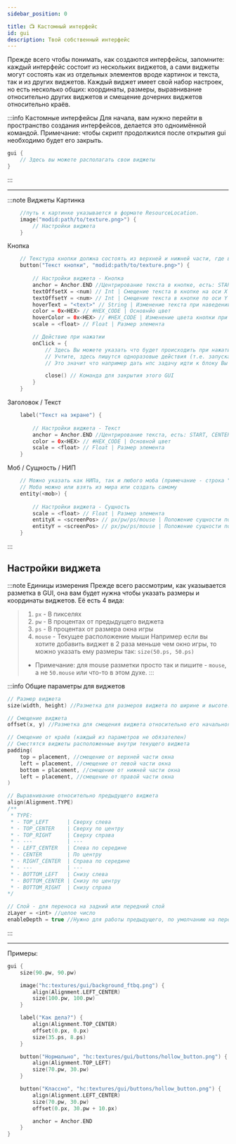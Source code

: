 ```yaml
---
sidebar_position: 0

title: 📺 Кастомный интерфейс
id: gui
description: Твой собственный интерфейс
---
```


Прежде всего чтобы понимать, как создаются интерфейсы, запомните: каждый интерфейс состоит из нескольких виджетов, а сами виджеты могут состоять как из отдельных элементов вроде картинок и текста, так и из других виджетов.
Каждый виджет имеет свой набор настроек, но есть несколько общих: координаты, размеры, выравнивание относительно других виджетов и смещение дочерних виджетов относительно краёв.

:::info  Кастомные интерфейсы
Для начала, вам нужно перейти в пространство создания интерфейсов, делается это одноимённой командой.
Примечание: чтобы скрипт продолжился после открытия gui необходимо будет его закрыть.
```kts
gui {
    // Здесь вы можете располагать свои виджеты
}
```
:::

---

:::note Виджеты
Картинка
```kts
    //путь к картинке указывается в формате ResourceLocation.
    image("modid:path/to/texture.png>") {
        // Настройки виджета
    }
```
Кнопка
```kts
    // Текстура кнопки должна состоять из верхней и нижней части, где верхняя - обычная кнопка, нижняя - нажатая кнопка.
    button("Текст кнопки", "modid:path/to/texture.png>") {
        
        // Настройки виджета - Кнопка
        anchor = Anchor.END //Центрирование текста в кнопке, есть: START, CENTER, END
        textOffsetX = <num) // Int | Смещение текста в кнопке на оси X
        textOffsetY = <num> // Int | Смещение текста в кнопке по оси Y
        hoverText = "<text>" // String | Изменение текста при наведении курсором
        color = 0x<HEX> // #HEX_CODE | Основнйо цвет
        hoverColor = 0x<HEX> // #HEX_CODE | Изменение цвета кнопки при наведении курсором
        scale = <float> // Float | Размер элемента

        // Действие при нажатии
        onClick = {
            // Здесь Вы можете указать что будет происходить при нажатии.
            // Учтите, здесь пишутся одноразовые действия (т.е. запускаемые на этапе выполнения скрипта, как например в функции next { ... })
            // Это значит что например дать нпс задачу идти к блоку Вы тут не сможете, но поменять значение переменной - вполне возможно

            close() // Команда для закрытия этого GUI
        }
    }
```
Заголовок / Текст
```kts
    label("Текст на экране") {
        
        // Настройки виджета - Текст
        anchor = Anchor.END //Центрирование текста, есть: START, CENTER, END
        color = 0x<HEX> // #HEX_CODE | Основной цвет
        scale = <float> // Float | Размер элемента
    }
```
Моб / Сущность / НИП
```kts
    // Можно указать как НИПа, так и любого моба (примечание - строка "minecraft:zombie", это не моб, это строка!)
    // Моба можно или взять из мира или создать самому
    entity(<mob>) {
        
        // Настройки виджета - Сущность
        scale = <float> // Float | Размер элемента
        entityX = <screenPos> // px/pw/ps/mouse | Положение сущности по оси X
        entityY = <screenPos> // px/pw/ps/mouse | Положение сущности по оси Y
    }
```
:::

## Настройки виджета

:::note Единицы измерения
Прежде всего рассмотрим, как указывается разметка в GUI, она вам будет нужна чтобы указать размеры и координаты виджетов.
Её есть 4 вида:
> 1) `px` - В пикселях
> 2) `pw` - В процентах от предыдущего виджета
> 3) `ps` - В процентах от размера окна игры
> 4) `mouse` - Текущее расположение мыши
> Например если вы хотите добавить виджет в 2 раза меньше чем окно игры, то можно указать ему размеры так: `size(50.ps, 50.ps)`
> - Примечание: для mouse разметки просто так и пишите - `mouse`, а не `50.mouse` или что-то в этом духе.
:::

:::info Общие параметры для виджетов
```kts
// Размер виджета
size(width, height) //Разметка для размеров виджета по ширине и высоте.

// Смещение виджета
offset(x, y) //Разметка для смещения виджета относительно его начального положения по x и y.

// Смещение от краёв (каждый из параметров не обязателен)
// Сместятся виджеты расположенные внутри текущего виджета
padding(
    top = placement, //смещение от верхней части окна
    left = placement, //смещение от левой части окна
    bottom = placement, //смещение от нижней части окна
    left = placement, //смещение от правой части окна
)

// Выравнивание относительно предыдущего виджета
align(Alignment.TYPE)
/**
 * TYPE:
 * - TOP_LEFT      | Сверху слева
 * - TOP_CENTER    | Сверху по центру
 * - TOP_RIGHT     | Сверху справа
 * - ---           | ---
 * - LEFT_CENTER   | Слева по середине
 * - CENTER        | По центру
 * - RIGHT_CENTER  | Справа по середине
 * - ---           | ---
 * - BOTTOM_LEFT   | Снизу слева
 * - BOTTOM_CENTER | Снизу по центру
 * - BOTTOM_RIGHT  | Снизу справа
*/

// Слой - для переноса на задний или передний слой
zLayer = <int> //целое число
enableDepth = true //Нужно для работы предыдущего, по умолчанию на переднем плане рисуется то, что рисовалось последним, если включить глубину, тогда будет работать и zLayer.
```
:::

---

Примеры:
```kts
gui {
    size(90.pw, 90.pw)

    image("hc:textures/gui/background_ftbq.png") {
        align(Alignment.LEFT_CENTER)
        size(100.pw, 100.pw)
    }

    label("Как дела?") {
        align(Alignment.TOP_СЕNTER)
        offset(0.px, 0.px)
        size(35.ps, 8.ps)
    }

    button("Нормально", "hc:textures/gui/buttons/hollow_button.png") {
        align(Alignment.TOP_LEFT)
        size(70.pw, 30.pw)
    }

    button("Классно", "hc:textures/gui/buttons/hollow_button.png") {
        align(Alignment.LEFT_CENTER)
        size(70.pw, 30.pw)
        offset(0.px, 30.pw + 10.px)

        anchor = Anchor.END
    }
}
```
